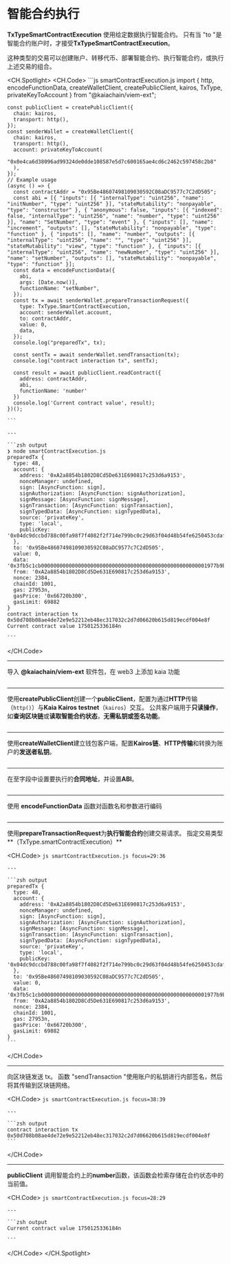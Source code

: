# 智能合约执行

**TxTypeSmartContractExecution** 使用给定数据执行智能合约。 只有当 "to "是智能合约账户时，才接受**TxTypeSmartContractExecution**。

这种类型的交易可以创建账户、转移代币、部署智能合约、执行智能合约，或执行上述交易的组合。

<CH.Spotlight>
  <CH.Code>
    ```js smartContractExecution.js
    import {
      http,
      encodeFunctionData,
      createWalletClient, createPublicClient, kairos,
      TxType,
      privateKeyToAccount
    } from "@kaiachain/viem-ext";

    const publicClient = createPublicClient({
      chain: kairos,
      transport: http(),
    });
    const senderWallet = createWalletClient({
      chain: kairos,
      transport: http(),
      account: privateKeyToAccount(
        "0x0e4ca6d38096ad99324de0dde108587e5d7c600165ae4cd6c2462c597458c2b8"
      ),
    });
    // Example usage
    (async () => {
      const contractAddr = "0x95Be48607498109030592C08aDC9577c7C2dD505";
      const abi = [{ "inputs": [{ "internalType": "uint256", "name": "initNumber", "type": "uint256" }], "stateMutability": "nonpayable", "type": "constructor" }, { "anonymous": false, "inputs": [{ "indexed": false, "internalType": "uint256", "name": "number", "type": "uint256" }], "name": "SetNumber", "type": "event" }, { "inputs": [], "name": "increment", "outputs": [], "stateMutability": "nonpayable", "type": "function" }, { "inputs": [], "name": "number", "outputs": [{ "internalType": "uint256", "name": "", "type": "uint256" }], "stateMutability": "view", "type": "function" }, { "inputs": [{ "internalType": "uint256", "name": "newNumber", "type": "uint256" }], "name": "setNumber", "outputs": [], "stateMutability": "nonpayable", "type": "function" }];
      const data = encodeFunctionData({
        abi,
        args: [Date.now()],
        functionName: "setNumber",
      });
      const tx = await senderWallet.prepareTransactionRequest({
        type: TxType.SmartContractExecution,
        account: senderWallet.account,
        to: contractAddr,
        value: 0,
        data,
      });
      console.log("preparedTx", tx);

      const sentTx = await senderWallet.sendTransaction(tx);
      console.log("contract interaction tx", sentTx);

      const result = await publicClient.readContract({
        address: contractAddr,
        abi,
        functionName: 'number'
      })
      console.log('Current contract value', result);
    })();

    ```

    ---

    ```zsh output
    ❯ node smartContractExecution.js
    preparedTx {
      type: 48,
      account: {
        address: '0xA2a8854b1802D8Cd5De631E690817c253d6a9153',
        nonceManager: undefined,
        sign: [AsyncFunction: sign],
        signAuthorization: [AsyncFunction: signAuthorization],
        signMessage: [AsyncFunction: signMessage],
        signTransaction: [AsyncFunction: signTransaction],
        signTypedData: [AsyncFunction: signTypedData],
        source: 'privateKey',
        type: 'local',
        publicKey: '0x04dc9dccbd788c00fa98f7f4082f2f714e799bc0c29d63f04d48b54fe6250453cdaf06ca34ae8714cf3dae06bacdb78c7c2d4054bd38961d40853cd5f15955da79'   
      },
      to: '0x95Be48607498109030592C08aDC9577c7C2dD505',
      value: 0,
      data: '0x3fb5c1cb000000000000000000000000000000000000000000000000000001977b9b017d',
      from: '0xA2a8854b1802D8Cd5De631E690817c253d6a9153',
      nonce: 2384,
      chainId: 1001,
      gas: 27953n,
      gasPrice: '0x66720b300',
      gasLimit: 69882
    }
    contract interaction tx 0x50d708b08ae4de72e9e52212eb48ec317032c2d7d06620b615d819ecdf004e8f
    Current contract value 1750125336184n

    ```
  </CH.Code>

  ---

  导入 **@kaiachain/viem-ext** 软件包，在 web3 上添加 kaia 功能

  ```js smartContractExecution.js focus=1:7
  ```

  ---

  使用**createPublicClient**创建一个**publicClient**，配置为通过**HTTP**传输（`http()`）与**Kaia Kairos testnet**（`kairos`）交互。 公共客户端用于**只读操作**，如**查询区块链**或**读取智能合约状态**，**无需私钥或签名功能**。

  ```js smartContractExecution.js focus=9:12
  ```

  ---

  使用**createWalletClient**建立钱包客户端，配置**Kairos链**、**HTTP传输**和转换为账户的**发送者私钥**。

  ```js smartContractExecution.js focus=13:19
  ```

  ---

  在至字段中设置要执行的**合同地址**，并设置**ABI**。

  ```js smartContractExecution.js focus=22:23
  ```

  ---

  使用 **encodeFunctionData** 函数对函数名和参数进行编码

  ```js smartContractExecution.js focus=24:28
  ```

  ---

  使用**prepareTransactionRequest**为**执行智能合约**创建交易请求。 指定交易类型\*\*（TxType.smartContractExecution）\*\*

  <CH.Code>
    ```js smartContractExecution.js focus=29:36
    ```

    ---

    ```zsh output
    preparedTx {
      type: 48,
      account: {
        address: '0xA2a8854b1802D8Cd5De631E690817c253d6a9153',
        nonceManager: undefined,
        sign: [AsyncFunction: sign],
        signAuthorization: [AsyncFunction: signAuthorization],
        signMessage: [AsyncFunction: signMessage],
        signTransaction: [AsyncFunction: signTransaction],
        signTypedData: [AsyncFunction: signTypedData],
        source: 'privateKey',
        type: 'local',
        publicKey: '0x04dc9dccbd788c00fa98f7f4082f2f714e799bc0c29d63f04d48b54fe6250453cdaf06ca34ae8714cf3dae06bacdb78c7c2d4054bd38961d40853cd5f15955da79'   
      },
      to: '0x95Be48607498109030592C08aDC9577c7C2dD505',
      value: 0,
      data: '0x3fb5c1cb000000000000000000000000000000000000000000000000000001977b9b017d',
      from: '0xA2a8854b1802D8Cd5De631E690817c253d6a9153',
      nonce: 2384,
      chainId: 1001,
      gas: 27953n,
      gasPrice: '0x66720b300',
      gasLimit: 69882
    }
    ```
  </CH.Code>

  ---

  向区块链发送 tx。 函数 "sendTransaction "使用账户的私钥进行内部签名，然后将其传输到区块链网络。

  <CH.Code>
    ```js smartContractExecution.js focus=38:39
    ```

    ---

    ```zsh output
    contract interaction tx 0x50d708b08ae4de72e9e52212eb48ec317032c2d7d06620b615d819ecdf004e8f
    ```
  </CH.Code>

  ---

  **publicClient** 调用智能合约上的**number**函数，该函数会检索存储在合约状态中的当前值。

  <CH.Code>
    ```js smartContractExecution.js focus=28:29
    ```

    ---

    ```zsh output
    Current contract value 1750125336184n

    ```
  </CH.Code>
</CH.Spotlight>
